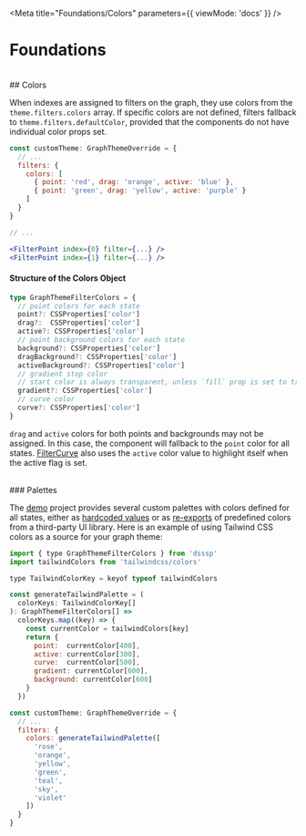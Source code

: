 
<Meta title="Foundations/Colors" parameters={{ viewMode: 'docs' }} />

# Foundations
<br/>
## Colors

When indexes are assigned to filters on the graph, they use colors from the `theme.filters.colors` array. If specific colors are not defined, filters fallback to `theme.filters.defaultColor`, provided that the components do not have individual color props set.

```jsx
const customTheme: GraphThemeOverride = {
  // ...
  filters: {
    colors: [
      { point: 'red', drag: 'orange', active: 'blue' },
      { point: 'green', drag: 'yellow', active: 'purple' }
    ]
  }
}

// ...

<FilterPoint index={0} filter={...} />
<FilterPoint index={1} filter={...} />
```

#### Structure of the Colors Object

```ts
type GraphThemeFilterColors = {
  // point colors for each state
  point?: CSSProperties['color']
  drag?:  CSSProperties['color']
  active?: CSSProperties['color']
  // point background colors for each state
  background?: CSSProperties['color']
  dragBackground?: CSSProperties['color']
  activeBackground?: CSSProperties['color']
  // gradient stop color
  // start color is always transparent, unless `fill` prop is set to true: `<FilterGradient fill />`
  gradient?: CSSProperties['color']
  // curve color
  curve?: CSSProperties['color']
}
```
`drag` and `active` colors for both points and backgrounds may not be assigned. In this case, the component will fallback to the `point` color for all states. [FilterCurve](?path=/docs/components-filtercurve--docs) also uses the `active` color value to highlight itself when the active flag is set.

<br/>
### Palettes

The [demo](https://numberonebot.github.io/dsssp-demo/) project provides several custom palettes with colors defined for all states, either as [hardcoded values](https://github.com/numberonebot/dsssp-demo/blob/main/src/configs/palettes/chakra.ts) or as [re-exports](https://github.com/numberonebot/dsssp-demo/blob/main/src/configs/palettes/tailwind1.ts) of predefined colors from a third-party UI library. Here is an example of using Tailwind CSS colors as a source for your graph theme:

```js
import { type GraphThemeFilterColors } from 'dsssp'
import tailwindColors from 'tailwindcss/colors'

type TailwindColorKey = keyof typeof tailwindColors

const generateTailwindPalette = (
  colorKeys: TailwindColorKey[]
): GraphThemeFilterColors[] =>
  colorKeys.map((key) => {
    const currentColor = tailwindColors[key]
    return {
      point:  currentColor[400],
      active: currentColor[300],
      curve:  currentColor[500],
      gradient: currentColor[600],
      background: currentColor[600]
    }
  })

const customTheme: GraphThemeOverride = {
  // ...
  filters: {
    colors: generateTailwindPalette([
      'rose',
      'orange',
      'yellow',
      'green',
      'teal',
      'sky',
      'violet'
    ])
  }
}

```
